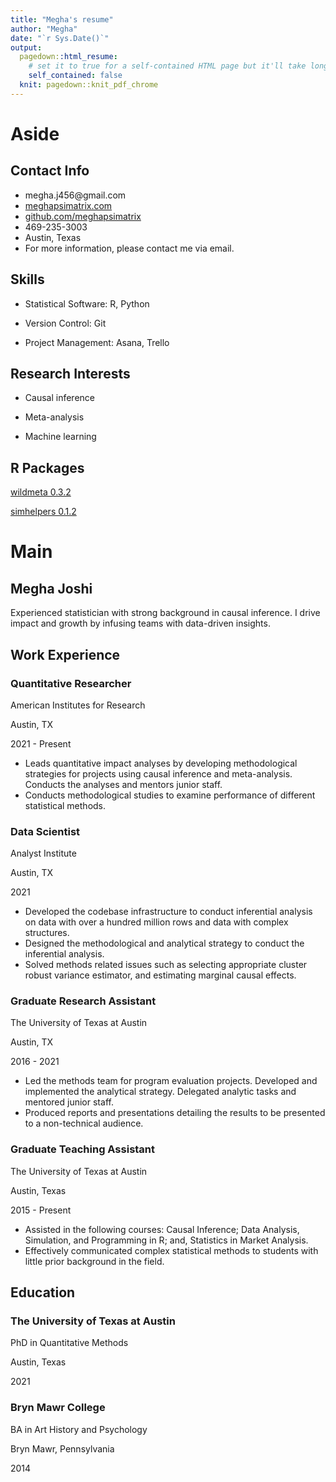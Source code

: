```yaml
---
title: "Megha's resume"
author: "Megha"
date: "`r Sys.Date()`"
output:
  pagedown::html_resume:
    # set it to true for a self-contained HTML page but it'll take longer to render
    self_contained: false
  knit: pagedown::knit_pdf_chrome
---
```


Aside
================================================================================





Contact Info {#contact}
--------------------------------------------------------------------------------

- <i class="fa fa-envelope"></i> megha.j456@gmail.com
- <i class="fa fa-globe"></i> [meghapsimatrix.com](https://meghapsimatrix.com/)
- <i class="fa fa-github"></i> [github.com/meghapsimatrix](https://github.com/meghapsimatrix)
- <i class="fa fa-phone"></i> 469-235-3003
- <i class="fa fa-map-marker"></i> Austin, Texas
- For more information, please contact me via email.


Skills  {#skills}
--------------------------------------------------------------------------------

- Statistical Software: R, Python

- Version Control: Git

- Project Management: Asana, Trello


Research Interests {#skills}
-------------------------------------------------------------------------------

- Causal inference

- Meta-analysis

- Machine learning



R Packages {#package}
--------------------------------------------------------------------------------

[wildmeta 0.3.2](https://meghapsimatrix.github.io/wildmeta/)

[simhelpers 0.1.2](https://meghapsimatrix.github.io/simhelpers/index.html)


Main
================================================================================

Megha Joshi {#title}
--------------------------------------------------------------------------------

Experienced statistician with strong background in causal inference. I drive impact and growth by infusing teams with data-driven insights. 

Work Experience {data-icon=laptop}
--------------------------------------------------------------------------------

### Quantitative Researcher

American Institutes for Research

Austin, TX

2021 - Present

- Leads quantitative impact analyses by developing methodological strategies for projects using causal inference and meta-analysis. Conducts the analyses and mentors junior staff.
- Conducts methodological studies to examine performance of different statistical methods.



### Data Scientist

Analyst Institute

Austin, TX

2021 

- Developed the codebase infrastructure to conduct inferential analysis on data with over a hundred million rows and data with complex structures. 
- Designed the methodological and analytical strategy to conduct the inferential analysis. 
- Solved methods related issues such as selecting appropriate cluster robust variance estimator, and estimating marginal causal effects.



### Graduate Research Assistant

The University of Texas at Austin 

Austin, TX

2016 - 2021

- Led the methods team for program evaluation projects. Developed and implemented the analytical strategy. Delegated analytic tasks and mentored junior staff.
- Produced reports and presentations detailing the results to be presented to a non-technical audience.
  

### Graduate Teaching Assistant

The University of Texas at Austin

Austin, Texas

2015 - Present

- Assisted in the following courses: Causal Inference; Data Analysis, Simulation, and Programming in R; and, Statistics in Market Analysis. 
- Effectively communicated complex statistical methods to students with little prior background in the field. 


Education {data-icon=graduation-cap data-concise=true}
--------------------------------------------------------------------------------

### The University of Texas at Austin

PhD in Quantitative Methods

Austin, Texas

2021



### Bryn Mawr College

BA in Art History and Psychology

Bryn Mawr, Pennsylvania

2014

